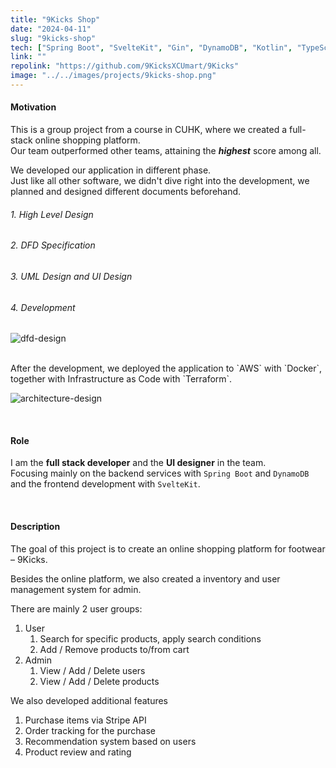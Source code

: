 ```yaml
---
title: "9Kicks Shop"
date: "2024-04-11"
slug: "9kicks-shop"
tech: ["Spring Boot", "SvelteKit", "Gin", "DynamoDB", "Kotlin", "TypeScript", "Go", "AWS"]
link: ""
repolink: "https://github.com/9KicksXCUmart/9Kicks"
image: "../../images/projects/9kicks-shop.png"
---
```

#### **Motivation**
This is a group project from a course in CUHK, where we created a full-stack online shopping platform.\
Our team outperformed other teams, attaining the ***highest*** score among all.

We developed our application in different phase.\
Just like all other software, we didn't dive right into the development, we planned and designed different documents beforehand.
###### 1. High Level Design
###### 2. DFD Specification
###### 3. UML Design and UI Design
###### 4. Development
![dfd-design](../../images/projects/9kicks-shop/9kicks-dfd-design.png)

<br />
After the development, we deployed the application to `AWS` with `Docker`,
together with Infrastructure as Code with `Terraform`.

![architecture-design](../../images/projects/9kicks-shop/9kicks-architecture-design.png)

<br />

#### **Role**
I am the **full stack developer** and the **UI designer** in the team.\
Focusing mainly on the backend services with `Spring Boot` and `DynamoDB` and the frontend development with `SvelteKit`.

<br />

#### **Description**
The goal of this project is to create an online shopping platform for footwear – 9Kicks.

Besides the online platform, we also created a inventory and user management system for admin.

There are mainly 2 user groups:
1. User
    1. Search for specific products, apply search conditions
    2. Add / Remove products to/from cart
2. Admin
    1. View / Add / Delete users
    2. View / Add / Delete products

We also developed additional features
1. Purchase items via Stripe API
2. Order tracking for the purchase
3. Recommendation system based on users
4. Product review and rating